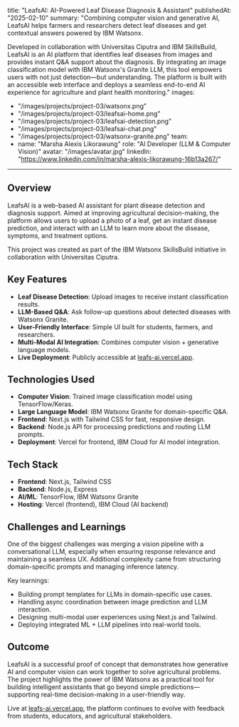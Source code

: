 title: "LeafsAI: AI-Powered Leaf Disease Diagnosis & Assistant"
publishedAt: "2025-02-10"
summary: "Combining computer vision and generative AI, LeafsAI helps farmers and researchers detect leaf diseases and get contextual answers powered by IBM Watsonx.

Developed in collaboration with Universitas Ciputra and IBM SkillsBuild, LeafsAI is an AI platform that identifies leaf diseases from images and provides instant Q&A support about the diagnosis. By integrating an image classification model with IBM Watsonx's Granite LLM, this tool empowers users with not just detection—but understanding. The platform is built with an accessible web interface and deploys a seamless end-to-end AI experience for agriculture and plant health monitoring."
images:
  - "/images/projects/project-03/watsonx.png"
  - "/images/projects/project-03/leafsai-home.png"
  - "/images/projects/project-03/leafsai-detection.png"
  - "/images/projects/project-03/leafsai-chat.png"
  - "/images/projects/project-03/watsonx-granite.png"
team:
  - name: "Marsha Alexis Likorawung"
    role: "AI Developer (LLM & Computer Vision)"
    avatar: "/images/avatar.jpg"
    linkedIn: "https://www.linkedin.com/in/marsha-alexis-likorawung-16b13a267/"
---

## Overview

LeafsAI is a web-based AI assistant for plant disease detection and diagnosis support. Aimed at improving agricultural decision-making, the platform allows users to upload a photo of a leaf, get an instant disease prediction, and interact with an LLM to learn more about the disease, symptoms, and treatment options.

This project was created as part of the IBM Watsonx SkillsBuild initiative in collaboration with Universitas Ciputra.

## Key Features

- **Leaf Disease Detection**: Upload images to receive instant classification results.
- **LLM-Based Q&A**: Ask follow-up questions about detected diseases with Watsonx Granite.
- **User-Friendly Interface**: Simple UI built for students, farmers, and researchers.
- **Multi-Modal AI Integration**: Combines computer vision + generative language models.
- **Live Deployment**: Publicly accessible at [leafs-ai.vercel.app](https://leafs-ai.vercel.app/).

## Technologies Used

- **Computer Vision**: Trained image classification model using TensorFlow/Keras.
- **Large Language Model**: IBM Watsonx Granite for domain-specific Q&A.
- **Frontend**: Next.js with Tailwind CSS for fast, responsive design.
- **Backend**: Node.js API for processing predictions and routing LLM prompts.
- **Deployment**: Vercel for frontend, IBM Cloud for AI model integration.

## Tech Stack

- **Frontend**: Next.js, Tailwind CSS
- **Backend**: Node.js, Express
- **AI/ML**: TensorFlow, IBM Watsonx Granite
- **Hosting**: Vercel (frontend), IBM Cloud (AI backend)

## Challenges and Learnings

One of the biggest challenges was merging a vision pipeline with a conversational LLM, especially when ensuring response relevance and maintaining a seamless UX. Additional complexity came from structuring domain-specific prompts and managing inference latency.

Key learnings:
- Building prompt templates for LLMs in domain-specific use cases.
- Handling async coordination between image prediction and LLM interaction.
- Designing multi-modal user experiences using Next.js and Tailwind.
- Deploying integrated ML + LLM pipelines into real-world tools.

## Outcome

LeafsAI is a successful proof of concept that demonstrates how generative AI and computer vision can work together to solve agricultural problems. The project highlights the power of IBM Watsonx as a practical tool for building intelligent assistants that go beyond simple predictions—supporting real-time decision-making in a user-friendly way.

Live at [leafs-ai.vercel.app](https://leafs-ai.vercel.app/), the platform continues to evolve with feedback from students, educators, and agricultural stakeholders.
